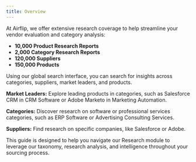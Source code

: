 ```yaml
---
title: Overview
---
```


At Airflip, we offer extensive research coverage to help streamline your vendor evaluation and category analysis:

- **10,000 Product Research Reports**
- **2,000 Category Research Reports**
- **120,000 Suppliers**
- **150,000 Products**

Using our global search interface, you can search for insights across categories, suppliers, market leaders, and products.

**Market Leaders:** Explore leading products in categories, such as Salesforce CRM in CRM Software or Adobe Marketo in Marketing Automation.

**Categories:** Discover research on software or professional services categories, such as ERP Software or Advertising Consulting Services.

**Suppliers:** Find research on specific companies, like Salesforce or Adobe.

This guide is designed to help you navigate our Research module to leverage our taxonomy, research analysis, and intelligence throughout your sourcing process.





